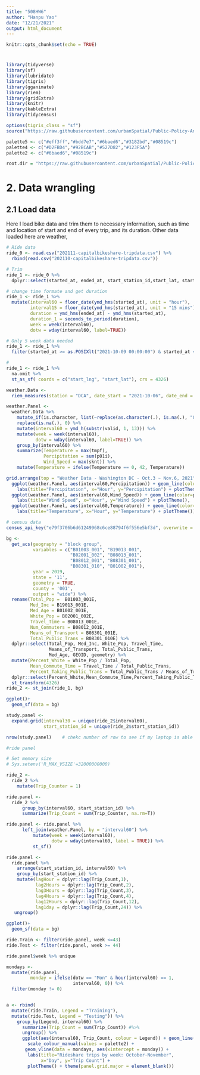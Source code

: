 ```yaml
---
title: "508HW6"
author: "Hanpu Yao"
date: "12/21/2021"
output: html_document
---
```


```r
knitr::opts_chunk$set(echo = TRUE)
```

#
```r
library(tidyverse)
library(sf)
library(lubridate)
library(tigris)
library(gganimate)
library(riem)
library(gridExtra)
library(knitr)
library(kableExtra)
library(tidycensus)

options(tigris_class = "sf")
source("https://raw.githubusercontent.com/urbanSpatial/Public-Policy-Analytics-Landing/master/functions.r")

palette5 <- c("#eff3ff","#bdd7e7","#6baed6","#3182bd","#08519c")
palette4 <- c("#D2FBD4","#92BCAB","#527D82","#123F5A")
palette2 <- c("#6baed6","#08519c")

root.dir = "https://raw.githubusercontent.com/urbanSpatial/Public-Policy-Analytics-Landing/master/DATA/"

```

# 2. Data wrangling

## 2.1 Load data

Here I load bike data and trim them to necessary information, such as time and location of start and end of every trip, and its duration. Other data loaded here are weather, 

```r
# Ride data
ride_0 <- read.csv("202111-capitalbikeshare-tripdata.csv") %>% 
  rbind(read.csv("202110-capitalbikeshare-tripdata.csv"))

# Trim 
ride_1 <- ride_0 %>% 
  dplyr::select(started_at, ended_at, start_station_id,start_lat, start_lng, end_station_id, end_lat, end_lng)

# change time formate and get duration
ride_1 <- ride_1 %>%   
  mutate(interval60 = floor_date(ymd_hms(started_at), unit = "hour"),
         interval15 = floor_date(ymd_hms(started_at), unit = "15 mins"),
         duration = ymd_hms(ended_at) - ymd_hms(started_at),
         duration_1 = seconds_to_period(duration),
         week = week(interval60),
         dotw = wday(interval60, label=TRUE))

# Only 5 week data needed
ride_1 <- ride_1 %>%   
  filter(started_at >= as.POSIXlt("2021-10-09 00:00:00") & started_at <= as.POSIXlt("2021-11-09 23:59:59"))

#
ride_1 <- ride_1 %>% 
  na.omit %>% 
  st_as_sf( coords = c("start_lng", "start_lat"), crs = 4326)

weather.Data <- 
  riem_measures(station = "DCA", date_start = "2021-10-06", date_end = "2021-11-09")

weather.Panel <-  
  weather.Data %>%
    mutate_if(is.character, list(~replace(as.character(.), is.na(.), "0"))) %>% 
    replace(is.na(.), 0) %>%
    mutate(interval60 = ymd_h(substr(valid, 1, 13))) %>%
    mutate(week = week(interval60),
           dotw = wday(interval60, label=TRUE)) %>%
    group_by(interval60) %>%
    summarize(Temperature = max(tmpf),
              Percipitation = sum(p01i),
              Wind_Speed = max(sknt)) %>%
    mutate(Temperature = ifelse(Temperature == 0, 42, Temperature))

```


```r

grid.arrange(top = "Weather Data - Washington DC - Oct.3 ~ Nov.6, 2021",
  ggplot(weather.Panel, aes(interval60,Percipitation)) + geom_line(color=palette2[1]) + 
    labs(title="Percipitation", x="Hour", y="Percipitation") + plotTheme(),
  ggplot(weather.Panel, aes(interval60,Wind_Speed)) + geom_line(color=palette2[1]) + 
    labs(title="Wind Speed", x="Hour", y="Wind Speed") + plotTheme(),
  ggplot(weather.Panel, aes(interval60,Temperature)) + geom_line(color=palette2[1]) + 
    labs(title="Temperature", x="Hour", y="Temperature") + plotTheme())

```
```r
# census data
census_api_key("e79f3706b6d61249968c6ce88794f6f556e5bf3d", overwrite = TRUE, install = TRUE)

bg <- 
  get_acs(geography = "block group", 
          variables = c("B01003_001", "B19013_001", 
                        "B02001_002", "B08013_001",
                        "B08012_001", "B08301_001", 
                        "B08301_010", "B01002_001"), 
          year = 2019, 
          state = '11',     
          geometry = TRUE, 
          county = '001',   
          output = "wide") %>%
  rename(Total_Pop =  B01003_001E,
         Med_Inc = B19013_001E,
         Med_Age = B01002_001E,
         White_Pop = B02001_002E,
         Travel_Time = B08013_001E,
         Num_Commuters = B08012_001E,
         Means_of_Transport = B08301_001E,
         Total_Public_Trans = B08301_010E) %>%
  dplyr::select(Total_Pop, Med_Inc, White_Pop, Travel_Time,
                Means_of_Transport, Total_Public_Trans,
                Med_Age, GEOID, geometry) %>%
  mutate(Percent_White = White_Pop / Total_Pop,
         Mean_Commute_Time = Travel_Time / Total_Public_Trans,
         Percent_Taking_Public_Trans = Total_Public_Trans / Means_of_Transport) %>%  
  dplyr::select(Percent_White,Mean_Commute_Time,Percent_Taking_Public_Trans,geometry) %>% 
  st_transform(4326)
ride_2 <- st_join(ride_1, bg) 

ggplot()+
  geom_sf(data = bg)
```

```r

study.panel <- 
  expand.grid(interval30 = unique(ride_2$interval60), 
              start_station_id = unique(ride_2$start_station_id)) 

nrow(study.panel)    # chekc number of row to see if my laptop is able to calculate

```


```r
#ride panel

# Set memory size
# Sys.setenv('R_MAX_VSIZE'=32000000000)

ride_2 <- 
  ride_2 %>%
    mutate(Trip_Counter = 1) 

ride.panel <- 
  ride_2 %>% 
      group_by(interval60, start_station_id) %>%
      summarize(Trip_Count = sum(Trip_Counter, na.rm=T)) 

ride.panel <- ride.panel %>% 
      left_join(weather.Panel, by = "interval60") %>%
          mutate(week = week(interval60),
                 dotw = wday(interval60, label = TRUE)) %>%
          st_sf()
```

```r
ride.panel <- 
  ride.panel %>% 
    arrange(start_station_id, interval60) %>% 
    group_by(start_station_id) %>% 
    mutate(lagHour = dplyr::lag(Trip_Count,1),
           lag2Hours = dplyr::lag(Trip_Count,2),
           lag3Hours = dplyr::lag(Trip_Count,3),
           lag4Hours = dplyr::lag(Trip_Count,4),
           lag12Hours = dplyr::lag(Trip_Count,12),
           lag1day = dplyr::lag(Trip_Count,24)) %>% 
   ungroup()

ggplot()+
  geom_sf(data = bg)
```
```r
ride.Train <- filter(ride.panel, week <=43)
ride.Test <- filter(ride.panel, week >= 44)

ride.panel$week %>% unique

mondays <- 
  mutate(ride.panel,
         monday = ifelse(dotw == "Mon" & hour(interval60) == 1,
                         interval60, 0)) %>%
  filter(monday != 0) 


a <- rbind(
  mutate(ride.Train, Legend = "Training"), 
  mutate(ride.Test, Legend = "Testing")) %>%
    group_by(Legend, interval60) %>% 
      summarize(Trip_Count = sum(Trip_Count)) #%>%
      ungroup() %>% 
      ggplot(aes(interval60, Trip_Count, colour = Legend)) + geom_line() +
        scale_colour_manual(values = palette2) +
       geom_vline(data = mondays, aes(xintercept = monday)) +
        labs(title="Rideshare trips by week: October-November",
             x="Day", y="Trip Count") +
        plotTheme() + theme(panel.grid.major = element_blank())   
```

